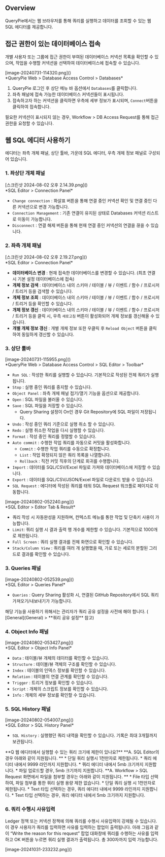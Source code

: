 
## Overview
QueryPie에서는 웹 브라우저를 통해 쿼리를 실행하고 데이터를 조회할 수 있는 웹 SQL 에디터를 제공합니다.

## 접근 권한이 있는 데이터베이스 접속
개별 사용자 또는 그룹에 접근 권한이 부여된 데이터베이스 커넥션 목록을 확인할 수 있으며, 작업을 수행할 커넥션을 선택하여 데이터베이스에 접속할 수 있습니다.

<p align="center">
<div>[image-20240731-114320.png]()</div>
*QueryPie Web &gt; Database Access Control &gt; Databases*
</p>

1. QueryPie 로그인 후 상단 메뉴 바 옵션에서 `Databases`를 클릭합니다.
2. 좌측 패널에 접속 가능한 데이터베이스 커넥션들이 표시됩니다.
3. 접속하고자 하는 커넥션을 클릭하면 우측에 세부 정보가 표시되며, `Connect`버튼을 클릭하여 접속합니다.

필요한 커넥션이 표시되지 않는 경우, Workflow &gt; DB Access Request를 통해 접근 권한을 요청할 수 있습니다.

## 웹 SQL 에디터 사용하기
에디터는 좌측 개체 패널, 상단 툴바, 가운데 SQL 에디터, 우측 개체 정보 패널로 구성되어 있습니다.

### 1. 좌상단 개체 패널
<p align="center">
<div>[스크린샷 2024-08-02 오후 2.14.39.png]()</div>
*SQL Editor &gt; Connection Panel*
</p>

* `Change connection` : 화살표 버튼을 통해 연결 중인 커넥션 확인 및 연결 중인 다른 커넥션으로 변경 가능합니다.
* `Connection Management` : 기존 연결이 유지된 상태로 Databases 커넥션 리스트로 이동이 가능합니다.
* `Disconnect` : 연결 해제 버튼을 통해 현재 연결 중인 커넥션의 연결을 끊을 수 있습니다.

### 2. 좌측 개체 패널
<p align="center">
<div>[스크린샷 2024-08-02 오후 2.19.27.png]()</div>
*SQL Editor &gt; Connection Panel*
</p>

* **데이터베이스 변경**  : 현재 접속한 데이터베이스를 변경할 수 있습니다. (최초 연결 시 기본 설정 데이터베이스에 접속)
* **개체 정보 검색**  : 데이터베이스 내의 스키마 / 테이블 / 뷰 / 이벤트 / 함수 / 프로시저 / 트리거 등을 검색할 수 있습니다.
* **개체 정보 조회**  : 데이터베이스 내의 스키마 / 테이블 / 뷰 / 이벤트 / 함수 / 프로시저 / 트리거 등을 확인할 수 있습니다.
* **개체 정보 갱신**  : 데이터베이스 내의 스키마 / 테이블 / 뷰 / 이벤트 / 함수 / 프로시저 / 트리거 등을 클릭 시, 우측 `새로고침` 버튼이 활성화되어 개체 정보를 갱신해올 수 있습니다.
* **개별 개체 정보 갱신**  : 개별 개체 정보 또한 우클릭 후 `Reload Object` 버튼을 클릭하여 동일하게 갱신할 수 있습니다.

### 3. 상단 툴바
<p align="center">
<div>[image-20240731-115955.png]()</div>
*QueryPie Web &gt; Database Access Control &gt; SQL Editor &gt; Toolbar*
</p>

* `Run SQL` : 작성한 쿼리를 실행할 수 있습니다. 기본적으로 작성된 전체 쿼리가 실행됩니다.
* `Stop` : 실행 중인 쿼리를 중지할 수 있습니다.
* `Object Panel` : 좌측 개체 패널 접기/열기 기능을 옵션으로 제공합니다.
* `Open` : SQL 파일을 불러올 수 있습니다.
* `Save` : SQL 파일을 저장할 수 있습니다.
    * Query Sharing 설정이 On인 경우 Git Repository에 SQL 파일이 저장됩니다.
* `Undo` : 작성 중인 쿼리 기준으로 실행 취소 할 수 있습니다.
* `Redo` : 실행 취소한 작업을 다시 실행할 수 있습니다.
* `Format` : 작성 중인 쿼리를 정렬할 수 있습니다.
* `Auto commit` : 수행한 작업 쿼리를 자동으로 커밋을 활성화합니다.
    * `Commit` : 수행한 작업 쿼리를 수동으로 확정합니다.
    * `List` : 작업 확정되지 않은 쿼리 목록을 나열합니다.
    * `Rollback` : 직전 커밋 직후의 단계로 회귀를 수행합니다.
* `Import` : 데이터를 SQL/CSV/Excel 파일로 가져와 데이터베이스에 저장할 수 있습니다.
* `Export` : 데이터를 SQL/CSV/JSON/Excel 파일로 다운로드 받을 수 있습니다.
* `SQL Request` : 에디터에 작성된 쿼리를 태워 SQL Request 워크플로 페이지로 이동합니다.

<p align="center">
<div>[image-20240802-052240.png]()</div>
*SQL Editor &gt; Editor Tab & Result*
</p>

* 쿼리 작성 시 자동완성을 지원하며, 컨텍스트 메뉴를 통한 작업 및 단축키 사용이 가능합니다.
* `Limit`: 쿼리 실행 시 결과 출력 행 개수를 제한할 수 있습니다. 기본적으로 1000개로 제한됩니다.
* `Full Screen` : 쿼리 실행 결과를 전체 화면으로 확인할 수 있습니다.
* `Stack/Column View` : 쿼리를 여러 개 실행했을 때, 가로 또는 세로의 분할된 그리드로 결과를 확인할 수 있습니다.

### 3. Queries 패널
<p align="center">
<div>[image-20240802-052539.png]()</div>
*SQL Editor &gt; Queries Panel*
</p>

* `Queries` : Query Sharing 활성화 시, 연결된 GitHub Repository에서 SQL 쿼리 가져오기/내보내기가 가능합니다.

<Callout type="info">
해당 기능을 사용하기 위해서는 관리자가 쿼리 공유 설정을 사전에 해야 합니다. ( [General](General) &gt; **쿼리 공유 설정** 참고) 
</Callout>

### 4. Object Info 패널
<p align="center">
<div>[image-20240802-053427.png]()</div>
*SQL Editor &gt; Object Info Panel*
</p>

* `Data` : 테이블/뷰 개체의 데이터를 확인할 수 있습니다.
* `Structure` : 테이블/뷰 객체의 구조를 확인할 수 있습니다.
* `Index` : 테이블의 인덱스 정보를 확인할 수 있습니다.
* `Relation` : 테이블의 연결 관계를 확인할 수 있습니다.
* `Trigger` : 트리거 정보를 확인할 수 있습니다.
* `Script` : 개체의 스크립트 정보를 확인할 수 있습니다.
* `Info` : 개체의 세부 정보를 확인할 수 있습니다.

### 5. SQL History 패널
<p align="center">
<div>[image-20240802-054007.png]()</div>
*SQL Editor &gt; SQL History Panel*
</p>

* `SQL History` : 실행했던 쿼리 내역을 확인할 수 있습니다. 기록은 최대 3개월까지 보관됩니다.

<Callout type="info">
**Q 웹 에디터에서 실행할 수 있는 쿼리 크기에 제한이 있나요?** 
**A. SQL Editor의 경우 아래와 같이 지원됩니다. ** 
* 단일 쿼리 실행시 1천만자로 제한됩니다.
* 쿼리 에디터 내에서 9999 라인까지 지원합니다.
* 쿼리 에디터 내에서 5mb 크기까지 지원합니다.
* 파일 업로드할 경우, 5mb 크기까지 지원합니다.
**A. Workflow &gt; SQL Request 화면에서 파일을 첨부할 경우는 아래와 같이 지원됩니다. ** 
* File 타입 선택하여, 파일 첨부를 통한 쿼리 실행 용량 제한 없습니다.
* 단일 쿼리 실행 시 1천만자로 제한됩니다.
* Text 타입 선택하는 경우, 쿼리 에디터 내에서 9999 라인까지 지원합니다.
* Text 타입 선택하는 경우, 쿼리 에디터 내에서 5mb 크기까지 지원합니다.
</Callout>

### 6. 쿼리 수행시 사유입력
Ledger 정책 또는 커넥션 정책에 의해 쿼리를 수행시 사유입력이 강제될 수 있습니다. 이 경우 사용자가 쿼리를 입력하면 사유를 입력하는 팝업이 출력됩니다. 아래 그림과 같이 “Write the reason for this request” 팝업 대화창에 쿼리를 수행하는 사유를 입력하고 OK 버튼을 누르면 쿼리 실행 결과가 출력됩니다. 총 300자까지 입력 가능합니다.

<p align="center">
<div>[image-20241031-233232.png]()</div>
</p>

